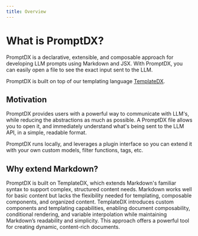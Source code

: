 ```yaml
---
title: Overview
---
```


# What is PromptDX?

PromptDX is a declarative, extensible, and composable approach for developing LLM prompts using Markdown and JSX. 
With PromptDX, you can easily open a file to see the exact input sent to the LLM.

PromptDX is built on top of our templating language [TemplateDX](https://github.com/puzzlet-ai/templatedx).

## Motivation

PromptDX provides users with a powerful way to communicate with LLM's, while reducing the
abstractions as much as possible. A PromptDX file allows you to open it, and immediately understand what's being sent
to the LLM API, in a simple, readable format. 

PromptDX runs locally, and leverages a plugin interface so you can extend it with your own custom models,
filter functions, tags, etc.

## Why extend Markdown?

PromptDX is built on TemplateDX, which extends Markdown's familiar syntax to support complex, structured content needs. 
Markdown works well for basic content but lacks the flexibility needed for templating, composable components, 
and organized content. TemplateDX introduces custom components and templating capabilities, enabling document composability, 
conditional rendering, and variable interpolation while maintaining Markdown’s readability and simplicity. 
This approach offers a powerful tool for creating dynamic, content-rich documents.